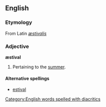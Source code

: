==English==
===Etymology===
From Latin ''[[æstivalis]]''

===Adjective===
'''æstival'''

# Pertaining to the [[summer]].

====Alternative spellings====
*[[estival]]

[[Category:English words spelled with diacritics]]
